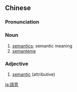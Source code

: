 {{also|语意}}
==Chinese==
{{zh-forms|s=语意}}

===Pronunciation===
{{zh-pron
|m=yǔyì
|c=jyu5 ji6
|cat=n,a
}}

===Noun===
{{zh-noun}}

# [[semantics]]; semantic meaning
# [[semanteme]]

===Adjective===
{{zh-adj}}

# [[semantic]] (attributive)

[[ja:語意]]